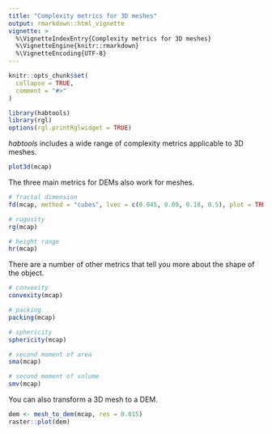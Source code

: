 ```yaml
---
title: "Complexity metrics for 3D meshes"
output: rmarkdown::html_vignette
vignette: >
  %\VignetteIndexEntry{Complexity metrics for 3D meshes}
  %\VignetteEngine{knitr::rmarkdown}
  %\VignetteEncoding{UTF-8}
---
```


```r
knitr::opts_chunk$set(
  collapse = TRUE,
  comment = "#>"
)
```

```r
library(habtools)
library(rgl)
options(rgl.printRglwidget = TRUE)
```

*habtools* includes a wide range of complexity metrics applicable to 3D meshes. 


```r
plot3d(mcap)
```


The three main metrics for DEMs also work for meshes. 
```r
# fractal dimension
fd(mcap, method = "cubes", lvec = c(0.045, 0.09, 0.18, 0.5), plot = TRUE)

# rugosity
rg(mcap)

# height range 
hr(mcap)

```

There are a number of other metrics that tell you more about the shape of the object. 


```r
# convexity
convexity(mcap)

# packing
packing(mcap)

# sphericity
sphericity(mcap)

# second moment of area
sma(mcap)

# second moment of volume
smv(mcap)
```

You can also transform a 3D mesh to a DEM. 

```r
dem <- mesh_to_dem(mcap, res = 0.015)
raster::plot(dem)
```









